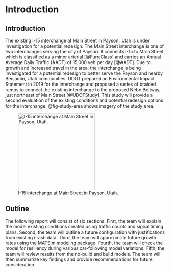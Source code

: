 # Introduction

## Introduction

The existing I-15 interchange at Main Street in Payson, Utah is under investigation for a potential redesign. The Main Street interchange is one of two interchanges serving the city of Payson. It connects I-15 to Main Street, which is classified as a minor arterial [@FuncClass] and carries an Annual Average Daily Traffic (AADT) of 15,000 veh per day [@AADT]. Due to growth and increased travel in the area, the interchange is being investigated for a potential redesign to better serve the Payson and nearby Benjamin, Utah communities. UDOT prepared an Environmental Impact Statement in 2019 for the interchange and proposed a series of braided ramps to connect the existing interchange to the proposed Nebo Beltway, just northeast of Main Street [@UDOTStudy]. This study will provide a second evaluation of the existing conditions and potential redesign options for the interchange. @fig-study-area shows imagery of the study area.

![I-15 interchange at Main Street in Payson, Utah.](figures/study_area.png){#fig-study-area fig-pos="H" height="2.5in"}

## Outline

The following report will consist of six sections. First, the team will explain the model existing conditions created using traffic counts and signal timing plans. Second, the team will outline a future configuration with justifications from existing crash data. Third, the team will approximate future growth rates using the MATSim modeling package. Fourth, the team will check the model for resiliency during various car-following model variations. Fifth, the team will review results from the no-build and build models. The team will then summarize key findings and provide recommendations for future consideration.
